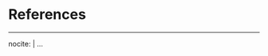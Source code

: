 <!--
This content below must go last in the thesis document according to how R Markdown renders.  More info is at http://rmarkdown.rstudio.com/authoring_bibliographies_and_citations.html
-->

<!--
\backmatter indicates that the next (and final) chapter is the references
-->
\backmatter

<!-- 
You can change the name of the References chapter, but make sure to leave the {-} option to keep the chapter un-numbered.
-->
# References {-}

<!--
\noindent removes the indentation of the first entry.
-->
\noindent

<!--
The \setlength lines below create a hanging indent and spacing between entries.  These three lines may need to be removed for styles that don't require the hanging indent.
-->
\setlength{\parindent}{-0.20in}
\setlength{\leftskip}{0.20in}
\setlength{\parskip}{8pt}


<!--
This is just for testing with more citations for the bibliography at the end.  Add other entries into the list here if you'd like them to appear in the bibliography even if they weren't explicitly cited in the document.
-->
---
nocite: | 
  <!--@Kelderman2019-->
...
